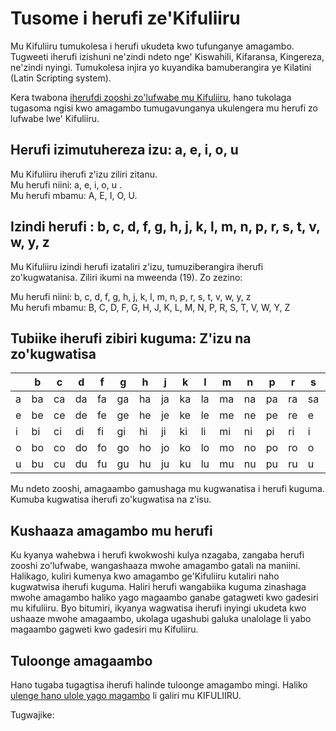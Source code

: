 # Tusome i herufi ze'Kifuliiru

Mu Kifuliiru tumukolesa i herufi ukudeta kwo tufunganye amagambo. Tugweeti iherufi izishuni ne'zindi ndeto nge' Kiswahili, Kifaransa, Kingereza, ne'zindi nyingi. Tumukolesa injira yo kuyandika bamuberangira ye Kilatini (Latin Scripting system).

Kera twabona [iherufdi zooshi zo'lufwabe mu Kifuliiru](./ulufwabe), hano tukolaga tugasoma ngisi kwo amagambo tumugavunganya ukulengera mu herufi zo lufwabe lwe' Kifuliiru.

## Herufi izimutuhereza izu: a, e, i, o, u

Mu Kifuliiru iherufi z'izu ziliri zitanu.  
Mu herufi niini: a, e, i, o, u .  
Mu herufi mbamu: A, E, I, O, U.

## Izindi herufi : b, c, d, f, g, h, j, k, l, m, n, p, r, s, t, v, w, y, z

Mu Kifuliiru izindi herufi izataliri z'izu, tumuziberangira iherufi zo'kugwatanisa. Ziliri ikumi na mweenda (19). Zo zezino:

Mu herufi niini: b, c, d, f, g, h, j, k, l, m, n, p, r, s, t, v, w, y, z  
Mu herufi mbamu: B, C, D, F, G, H, J, K, L, M, N, P, R, S, T, V, W, Y, Z

## Tubiike iherufi zibiri kuguma: Z'izu na zo'kugwatisa

|     | b   | c   | d   | f   | g   | h   | j   | k   | l   | m   | n   | p   | r   | s   | t   | v   | w   | y   | z   |
| --- | --- | --- | --- | --- | --- | --- | --- | --- | --- | --- | --- | --- | --- | --- | --- | --- | --- | --- | --- |
| a   | ba  | ca  | da  | fa  | ga  | ha  | ja  | ka  | la  | ma  | na  | pa  | ra  | sa  | ta  | va  | wa  | ya  | za  |
| e   | be  | ce  | de  | fe  | ge  | he  | je  | ke  | le  | me  | ne  | pe  | re  | e   | te  | ve  | we  | ye  | ze  |
| i   | bi  | ci  | di  | fi  | gi  | hi  | ji  | ki  | li  | mi  | ni  | pi  | ri  | i   | ti  | vi  | wi  | yi  | zi  |
| o   | bo  | co  | do  | fo  | go  | ho  | jo  | ko  | lo  | mo  | no  | po  | ro  | o   | to  | vo  | wo  | yo  | zo  |
| u   | bu  | cu  | du  | fu  | gu  | hu  | ju  | ku  | lu  | mu  | nu  | pu  | ru  | u   | tu  | vu  | wu  | yu  | zu  |

Mu ndeto zooshi, amagaambo gamushaga mu kugwanatisa i herufi kuguma. Kumuba kugwatisa iherufi zo'kugwatisa na z'isu.

## Kushaaza amagambo mu herufi

Ku kyanya wahebwa i herufi kwokwoshi kulya nzagaba, zangaba herufi zooshi zo'lufwabe, wangashaaza mwohe amagambo gatali na maniini. Halikago, kuliri kumenya kwo amagambo ge'Kifuliiru kutaliri naho kugwatwisa iherufi kuguma. Haliri herufi wangabiika kuguma zinashaga mwohe amagambo haliko yago magaambo ganabe gatagweti kwo gadesiri mu kifuliiru. Byo bitumiri, ikyanya wagwatisa iherufi inyingi ukudeta kwo ushaaze mwohe amagaambo, ukolaga ugashubi galuka unalolage li yabo magaambo gagweti kwo gadesiri mu Kifuliiru.

## Tuloonge amagaambo

Hano tugaba tugagtisa iherufi halinde tuloonge amagambo mingi. Haliko [ulenge hano ulole yago magambo](../../bingi-ku-kifuliiru/amagambo) li galiri mu KIFULIIRU.

Tugwajike:
